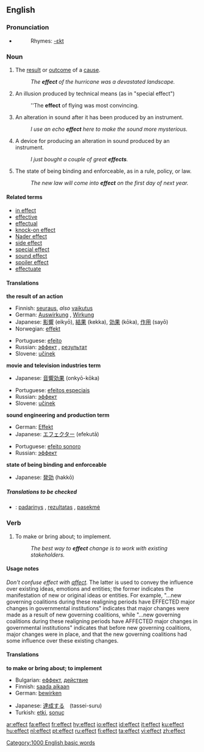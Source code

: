 ==English==

{{rank|road|husband|blockquote|552|effect|wanted|probably|especially}}

===Pronunciation===
*{{audio|en-us-effect.ogg|Audio (US)}}
*:Rhymes: [[Rhymes:English:-ɛkt|-ɛkt]]

===Noun===
{{en-noun}}

# The [[result]] or [[outcome]] of a [[cause]].
#:''The '''effect''' of the hurricane was a devastated landscape.''
# {{film}} An illusion produced by technical means (as in "special effect")
#:''The '''effect''' of flying was most convincing.
# {{soundeng}} An alteration in sound after it has been produced by an instrument.
#: ''I use an echo '''effect''' here to make the sound more mysterious.''
# {{soundeng}} A device for producing an alteration in sound produced by an instrument.
#: ''I just bought a couple of great '''effects'''.''
# The state of being binding and enforceable, as in a rule, policy, or law.
#:''The new law will come into '''effect''' on the first day of next year.''

====Related terms====
*[[in effect]]
*[[effective]]
*[[effectual]]
*[[knock-on effect]]
*[[Nader effect]]
*[[side effect]]
*[[special effect]]
*[[sound effect]]
*[[spoiler effect]]
*[[effectuate]]

====Translations====
'''the result of an action'''
{{top}}
*Finnish: [[seuraus]], ''also'' [[vaikutus]]
*German: [[Auswirkung]] {{f}}, [[Wirkung]] {{f}}
*Japanese: [[影響]] (eikyō), [[結果]] (kekka), [[効果]] (kōka), [[作用]] (sayō)
*Norwegian: [[effekt]] {{m}}
{{mid}}
*Portuguese: [[efeito]] {{m}}
*Russian: [[эффект]] {{m}}, [[результат]] {{m}}
*Slovene: [[učinek]] {{m}}
{{bottom}}

'''movie and television industries term'''
{{top}}
*Japanese: [[音響効果]] (onkyō-kōka)
{{mid}}
*Portuguese: [[efeitos especiais]] {{m}}
*Russian: [[эффект]] {{m}}
*Slovene: [[učinek]] {{m}}
{{bottom}}

'''sound engineering and production term'''
{{top}}
*German: [[Effekt]] {{m}}
*Japanese: [[エフェクター]] (efekutā)
{{mid}}
*Portuguese: [[efeito sonoro]] {{m}}
*Russian: [[эффект]] {{m}}
{{bottom}}

'''state of being binding and enforceable'''
{{top}}
*Japanese: [[発効]] (hakkō)
{{mid}}
{{bottom}}

=====Translations to be checked===== 
<!--Remove this section once all of the translations below have been moved into the tables above.--> 
{{checktrans}}
*{{ttbc|Lithuanian}}: [[padarinys]] {{m}}, [[rezultatas]] {{m}}, [[pasekmė]] {{f}}

===Verb===
{{en-verb}}

# To make or bring about; to implement.
#:''The best way to '''effect''' change is to work with existing stakeholders.''

====Usage notes====
''Don't confuse effect with [[affect]].''  The latter is used to convey the influence over existing ideas, emotions and entities; the former indicates the manifestation of new or original ideas or entities.  For example, "...new governing coalitions during these realigning periods have EFFECTED major changes in governmental institutions" indicates that major changes were made as a result of new governing coalitions, while "...new governing coalitions during these realigning periods have AFFECTED major changes in governmental institutions" indicates that before new governing coalitions, major changes were in place, and that the new governing coalitions had some influence over these existing changes.

====Translations====
'''to make or bring about; to implement'''
{{top}}
*Bulgarian: [[еффект]], [[действие]]
*Finnish: [[saada aikaan]]
*German: [[bewirken]]
{{mid}}
*Japanese: [[達成する]]　(tassei-suru)
*Turkish: [[etki]], [[sonuç]]
{{bottom}}

[[Category:1000 English basic words]]

[[ar:effect]]
[[fa:effect]]
[[fr:effect]]
[[hy:effect]]
[[io:effect]]
[[id:effect]]
[[it:effect]]
[[ku:effect]]
[[hu:effect]]
[[nl:effect]]
[[pt:effect]]
[[ru:effect]]
[[fi:effect]]
[[ta:effect]]
[[vi:effect]]
[[zh:effect]]